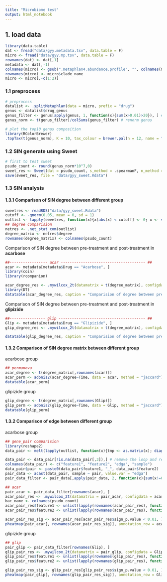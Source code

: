 ```yaml
---
title: "Microbiome test"
output: html_notebook
---
```


## 1. load data

```r
library(data.table)
dat <- fread("data/gyy.metadata.tsv", data.table = F)
micro <- fread("data/gyy.mp.tsv", data.table = F)
rownames(dat) <- dat[,1]
metadata <- dat[,-1]
colnames(micro) <- gsub(".metaphlan4.abundance.profile", "", colnames(micro))
rownames(micro) <- micro$clade_name
micro <- micro[,-c(1:2)]
```

### 1.1 preprocess

```r
# preprocess 
datalist <- .splitMetaphlan(data = micro, prefix = "drug")
genus <- datalist$drug_genus
genus_filter <- genus[apply(genus, 1, function(x){sum(x>0.01)>20}), ] # filter rare genus
genus_norm <- t(genus_filter)/colSums(genus_filter) # renorm genus 

# plot the top10 genus composition 
library(RColorBrewer)
.topTax(t(genus_norm), K = 10, tax_colour = brewer.pal(n = 12, name = "Paired"))
```

### 1.2 SIN generate using Sweet

```r
# first to test sweet 
psudo_count <- round(genus_norm*10^7,0)
sweet_res <- Sweet(dat = psudo_count, s_method = .spearmanF, n_method = .sparccF)
save(sweet_res, file = "data/gyy_sweet.Rdata")
```


### 1.3 SIN analysis

#### 1.3.1 Comparison of SIN degree between different group 

```r
sweetres <- readRDS("data/gyy_sweet.Rdata")
cutoff <- -qnorm(0.05, mean = 0, sd = 1)
outlist <- lapply(sweetres, function(x){x[abs(x) < cutoff] <- 0; x <- sign(x); as(x, "dgCMatrix")})
## degree comparision  
netres <- .net_stat_com(outlist)
degree_matrix <- netres$degree
rownames(degree_matrix) <- colnames(psudo_count)
```

Comparison of SIN degree between pre-treatment and post-treatment in **acarbose**

```r
##----------------- acar -------------------------------------- ## 
acar <- metadata[metadata$Drug == "Acarbose", ]
library(coin)
library(rcompanion)

acar_degree_res <- .mywilcox_2t(datamatrix = t(degree_matrix), configdata = acar, group = "Time",  ID = "PID", Time = "Time")
library(DT)
datatable(acar_degree_res, caption = "Comparision of degree between pre-treatment and post-treatment in acarbose group") %>% formatRound(colnames(acar_degree_res)[1:10],3)
```

Comparison of SIN degree between pre-treatment and post-treatment in **glipizide**

```r
##---------------- glip --------------------------------------- ##
Glip <- metadata[metadata$Drug == "Glipizide", ]
glip_degree_res <- .mywilcox_2t(datamatrix = t(degree_matrix), configdata = Glip, group = "Time",  ID = "PID", Time = "Time")

datatable(glip_degree_res, caption = "Comparision of degree between pre-treatment and post-treatment in Glipizide group") %>% formatRound(colnames(glip_degree_res)[1:10],3)
```

#### 1.3.2 Comparison of SIN degree matrix between different group 

acarbose group 

```r
## permanova 
acar_degree <- t(degree_matrix[,rownames(acar)])
acar_perm <- adonis2(acar_degree~Time, data = acar, method = "jaccard")
datatable(acar_perm)
```

glipizide group 

```r
glip_degree <- t(degree_matrix[,rownames(Glip)])
glip_perm <- adonis2(glip_degree~Time, data = Glip, method = "jaccard")
datatable(glip_perm)
```


#### 1.3.2 Comparison of edge between different group 

acarbose group 

```r
## gene_pair comparision 
library(reshape2)
data_pair <- melt(lapply(outlist, function(x){tmp <- as.matrix(x); diag(tmp) <- NA; tmp[lower.tri(tmp)] <- NA;tmp}))

data_pair <- data_pair[!is.na(data_pair[,3]),] # remove the loop and repeat edga 
colnames(data_pair) <- c("feature1", "feature2", "edga", "sample")
data_pair$pair <- paste0(data_pair$feature1, "_", data_pair$feature2)
pair_data <- acast(data_pair, sample ~ pair, value.var = "edga")
pair_data_filter <- pair_data[,apply(pair_data, 2, function(x){sum(x!=0)>20})]

## acar 
pair_acar <- pair_data_filter[rownames(acar), ]
acar_pair_res <- .mywilcox_2t(datamatrix = pair_acar, configdata = acar, group = "Time",  ID = "PID", Time = "Time")
bac_name <- colnames(psudo_count)
acar_pair_res$feature1 <- unlist(lapply(rownames(acar_pair_res), function(x){index <- as.numeric(unlist(strsplit(x, split = "_"))); bac_name[index[1]]}))
acar_pair_res$feature2 <- unlist(lapply(rownames(acar_pair_res), function(x){index <- as.numeric(unlist(strsplit(x, split = "_"))); bac_name[index[2]]}))

acar_pair_res_sig <- acar_pair_res[acar_pair_res$sign_p.value < 0.01, ]
pheatmap(pair_acar[, rownames(acar_pair_res_sig)], annotation_row = acar[,'Time',drop=F],show_rownames = F)
```

glipizide group 

```r
## glip 
pair_glip <- pair_data_filter[rownames(Glip), ]
glip_pair_res <- .mywilcox_2t(datamatrix = pair_glip, configdata = Glip, group = "Time",  ID = "PID", Time = "Time")
glip_pair_res$feature1 <- unlist(lapply(rownames(glip_pair_res), function(x){index <- as.numeric(unlist(strsplit(x, split = "_"))); bac_name[index[1]]}))
glip_pair_res$feature2 <- unlist(lapply(rownames(glip_pair_res), function(x){index <- as.numeric(unlist(strsplit(x, split = "_"))); bac_name[index[2]]}))

glip_pair_res_sig <- glip_pair_res[glip_pair_res$sign_p.value < 0.01, ]
pheatmap(pair_glip[, rownames(glip_pair_res_sig)], annotation_row = Glip[,'Time',drop=F],show_rownames = F)
```

